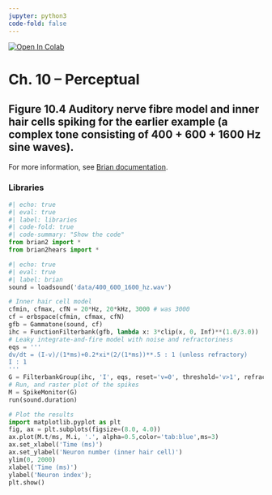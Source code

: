 ```yaml
---
jupyter: python3
code-fold: false
---
```


<a href="https://colab.research.google.com/github/tuomaseerola/emr/blob/main/Chapter10.1.ipynb" target="_parent"><img src="https://colab.research.google.com/assets/colab-badge.svg" alt="Open In Colab"/></a>

# Ch. 10 – Perceptual

## Figure 10.4 Auditory nerve fibre model and inner hair cells spiking for the earlier example (a complex tone consisting of 400 + 600 + 1600 Hz sine waves).

For more information, see [Brian documentation](https://brian.readthedocs.io/en/stable/).

### Libraries

```python
#| echo: true
#| eval: true
#| label: libraries
#| code-fold: true
#| code-summary: "Show the code"
from brian2 import *
from brian2hears import *
```


```python
#| echo: true
#| eval: true
#| label: brian
sound = loadsound('data/400_600_1600_hz.wav')

# Inner hair cell model
cfmin, cfmax, cfN = 20*Hz, 20*kHz, 3000 # was 3000
cf = erbspace(cfmin, cfmax, cfN)
gfb = Gammatone(sound, cf)
ihc = FunctionFilterbank(gfb, lambda x: 3*clip(x, 0, Inf)**(1.0/3.0))
# Leaky integrate-and-fire model with noise and refractoriness
eqs = '''
dv/dt = (I-v)/(1*ms)+0.2*xi*(2/(1*ms))**.5 : 1 (unless refractory)
I : 1
'''
G = FilterbankGroup(ihc, 'I', eqs, reset='v=0', threshold='v>1', refractory=5*ms)
# Run, and raster plot of the spikes
M = SpikeMonitor(G)
run(sound.duration)

# Plot the results
import matplotlib.pyplot as plt
fig, ax = plt.subplots(figsize=(8.0, 4.0))
ax.plot(M.t/ms, M.i, '.', alpha=0.5,color='tab:blue',ms=3)
ax.set_xlabel('Time (ms)')
ax.set_ylabel('Neuron number (inner hair cell)')
ylim(0, 2000)
xlabel('Time (ms)')
ylabel('Neuron index');
plt.show()
```
